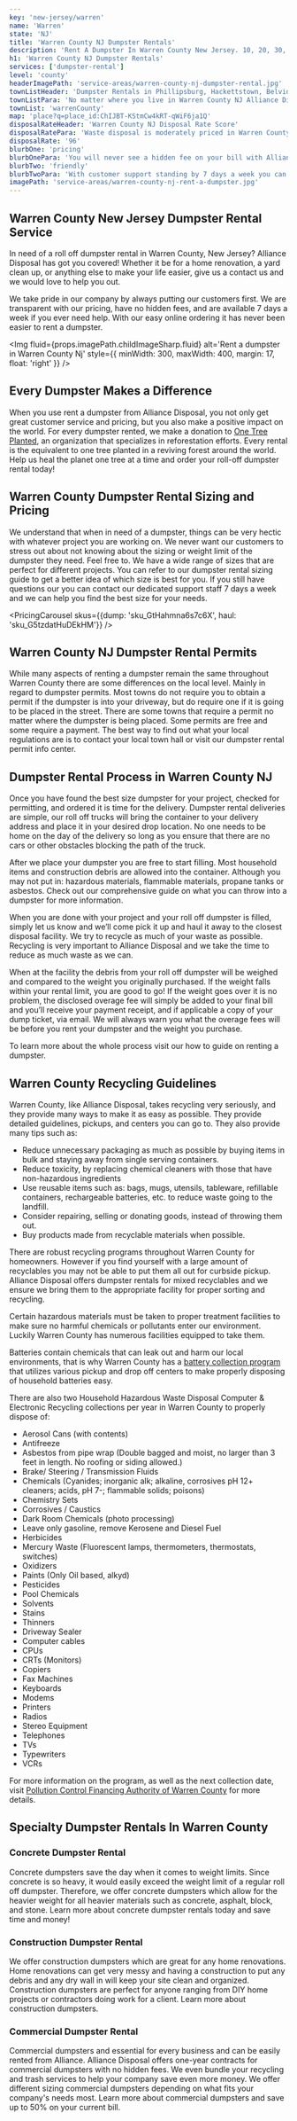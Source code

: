 ```yaml
---
key: 'new-jersey/warren'
name: 'Warren'
state: 'NJ'
title: 'Warren County NJ Dumpster Rentals'
description: 'Rent A Dumpster In Warren County New Jersey. 10, 20, 30, 40 Yard Dumpsters. No Hidden Fees. Flexible Rental Periods. Same And Next Day Deliveries.'
h1: 'Warren County NJ Dumpster Rentals'
services: ['dumpster-rental']
level: 'county'
headerImagePath: 'service-areas/warren-county-nj-dumpster-rental.jpg'
townListHeader: 'Dumpster Rentals in Phillipsburg, Hackettstown, Belvidere, Washington, and More!'
townListPara: 'No matter where you live in Warren County NJ Alliance Disposal can meet all of your dumpster rental and waste management needs.'
townList: 'warrenCounty'
map: 'place?q=place_id:ChIJBT-KStmCw4kRT-qWiF6ja1Q'
disposalRateHeader: 'Warren County NJ Disposal Rate Score'
disposalRatePara: 'Waste disposal is moderately priced in Warren County compared to the rest of New Jersey making a dumpster rental an affordable option.'
disposalRate: '96'
blurbOne: 'pricing'
blurbOnePara: 'You will never see a hidden fee on your bill with Alliance Disposal.'
blurbTwo: 'friendly'
blurbTwoPara: 'With customer support standing by 7 days a week you can alway count on us.'
imagePath: 'service-areas/warren-county-nj-rent-a-dumpster.jpg'
---
```





## Warren County New Jersey Dumpster Rental Service

In need of a roll off dumpster rental in Warren County, New Jersey? Alliance Disposal has got you covered! Whether it be for a home renovation, a yard clean up, or anything else to make your life easier, give us a <Link to={Paths.contact}>contact us</Link> and we would love to help you out.

We take pride in our company by always putting our customers first. We are transparent with our pricing, have no hidden fees, and are available 7 days a week if you ever need help. With our easy <Link to={Paths.orderRollOff}>online ordering</Link> it has never been easier to rent a dumpster.

<Img
    fluid={props.imagePath.childImageSharp.fluid}
    alt='Rent a dumpster in Warren County Nj'
    style={{
        minWidth: 300,
        maxWidth: 400,
        margin: 17,
        float: 'right'
    }}
/>

## Every Dumpster Makes a Difference

When you use rent a dumpster from Alliance Disposal, you not only get great customer service and pricing, but you also make a positive impact on the world. For every dumpster rented, we make a donation to <a href='https://onetreeplanted.org/' target="_blank" rel="noopener norefferer">One Tree Planted</a>, an organization that specializes in reforestation efforts. Every rental is the equivalent to one tree planted in a reviving forest around the world. Help us heal the planet one tree at a time and <Link to={Paths.orderRollOff}>order</Link> your roll-off dumpster rental today!

## Warren County Dumpster Rental Sizing and Pricing

We understand that when in need of a dumpster, things can be very hectic with whatever project you are working on. We never want our customers to stress out about not knowing about the sizing or weight limit of the dumpster they need. Feel free to. We have a wide range of sizes that are perfect for different projects. You can refer to our <Link to={Paths.rollOffSizingGuide}>dumpster rental sizing guide</Link> to get a better idea of which size is best for you. If you still have questions our you can <Link to={Paths.contact}>contact</Link> our dedicated support staff 7 days a week and we can help you find the best size for your needs.

<PricingCarousel
    skus={{dump: 'sku_GtHahmna6s7c6X', haul: 'sku_G5tzdatHuDEkHM'}}
/>

## Warren County NJ Dumpster Rental Permits

While many aspects of renting a dumpster remain the same throughout Warren County there are some differences on the local level. Mainly in regard to dumpster permits. Most towns do not require you to obtain a permit if the dumpster is into your driveway, but do require one if it is going to be placed in the street. There are some towns that require a permit no matter where the dumpster is being placed. Some permits are free and some require a payment. The best way to find out what your local regulations are is to contact your local town hall or visit our <Link to={Paths.dumpsterPermits}>dumpster rental permit info center</Link>.

## Dumpster Rental Process in Warren County NJ

Once you have found the best size dumpster for your project, checked for permitting, and ordered it is time for the delivery. Dumpster rental deliveries are simple, our roll off trucks will bring the container to your delivery address and place it in your desired drop location. No one needs to be home on the day of the delivery so long as you ensure that there are no cars or other obstacles blocking the path of the truck.

After we place your dumpster you are free to start filling. Most household items and construction debris are allowed into the container. Although you may not put in: hazardous materials, flammable materials, propane tanks or asbestos. Check out our comprehensive guide on <Link to={Paths.guideWhatCanGoIntoDumpster}>what you can throw into a dumpster</Link> for more information.

When you are done with your project and your roll off dumpster is filled, simply let us know and we’ll come pick it up and haul it away to the closest disposal facility. We try to recycle as much of your waste as possible. Recycling is very important to Alliance Disposal and we take the time to reduce as much waste as we can.

When at the facility the debris from your roll off dumpster will be weighed and compared to the weight you originally purchased. If the weight falls within your rental limit, you are good to go! If the weight goes over it is no problem, the disclosed overage fee will simply be added to your final bill and you’ll receive your payment receipt, and if applicable a copy of your dump ticket, via email. We will always warn you what the overage fees will be before you rent your dumpster and the weight you purchase.

To learn more about the whole process visit our <Link to={Paths.howToRentADumpster}>how to guide on renting a dumpster</Link>.

## Warren County Recycling Guidelines

Warren County, like Alliance Disposal, takes recycling very seriously, and they provide many ways to make it as easy as possible. They provide detailed guidelines, pickups, and centers you can go to. They also provide many tips such as:

- Reduce unnecessary packaging as much as possible by buying items in bulk and staying away from single serving containers.
- Reduce toxicity, by replacing chemical cleaners with those that have non-hazardous ingredients
- Use reusable items such as: bags, mugs, utensils, tableware, refillable containers, rechargeable batteries, etc. to reduce waste going to the landfill.
- Consider repairing, selling or donating goods, instead of throwing them out.
- Buy products made from recyclable materials when possible.

There are robust recycling programs throughout Warren County for homeowners. However if you find yourself with a large amount of recyclables you may not be able to put them all out for curbside pickup. Alliance Disposal offers dumpster rentals for mixed recyclables and we ensure we bring them to the appropriate facility for proper sorting and recycling.

Certain hazardous materials must be taken to proper treatment facilities to make sure no harmful chemicals or pollutants enter our environment. Luckily Warren County has numerous facilities equipped to take them.

Batteries contain chemicals that can leak out and harm our local environments, that is why Warren County has a <a href='http://www.co.warren.nj.us/Recycling/battery_collection_program.html' target="_blank" rel="noopener norefferer">battery collection program</a> that utilizes various pickup and drop off centers to make properly disposing of household batteries easy.

There are also two Household Hazardous Waste Disposal Computer & Electronic Recycling collections per year in Warren County to properly dispose of:

- Aerosol Cans (with contents)
- Antifreeze
- Asbestos from pipe wrap (Double bagged and moist, no larger than 3 feet in length. No roofing or siding allowed.)
- Brake/ Steering / Transmission Fluids
- Chemicals (Cyanides; inorganic alk; alkaline, corrosives pH 12+ cleaners; acids, pH 7-; flammable solids; poisons)
- Chemistry Sets
- Corrosives / Caustics
- Dark Room Chemicals (photo processing)
- Leave only gasoline, remove Kerosene and Diesel Fuel
- Herbicides
- Mercury Waste (Fluorescent lamps, thermometers, thermostats, switches)
- Oxidizers
- Paints (Only Oil based, alkyd)
- Pesticides
- Pool Chemicals
- Solvents
- Stains
- Thinners
- Driveway Sealer
- Computer cables
- CPUs
- CRTs (Monitors)
- Copiers
- Fax Machines
- Keyboards
- Modems
- Printers
- Radios
- Stereo Equipment
- Telephones
- TVs
- Typewriters
- VCRs

For more information on the program, as well as the next collection date, visit <a href='http://pcfawc.com/' target="_blank" rel="noopener norefferer">Pollution Control Financing Authority of Warren County</a> for more details.

## Specialty Dumpster Rentals In Warren County

### Concrete Dumpster Rental

Concrete dumpsters save the day when it comes to weight limits. Since concrete is so heavy, it would easily exceed the weight limit of a regular roll off dumpster. Therefore, we offer concrete dumpsters which allow for the heavier weight for all heavier materials such as concrete, asphalt, block, and stone. Learn more about <Link to={Paths.concreteDumpsters}>concrete dumpster rentals</Link> today and save time and money!

### Construction Dumpster Rental

We offer construction dumpsters which are great for any home renovations. Home renovations can get very messy and having a construction to put any debris and any dry wall in will keep your site clean and organized. Construction dumpsters are perfect for anyone ranging from DIY home projects or contractors doing work for a client. Learn more about <Link to={Paths.cAndDDumpsters}>construction dumpsters</Link>.

### Commercial Dumpster Rental

Commercial dumpsters and essential for every business and can be easily rented from Alliance. Alliance Disposal offers one-year contracts for commercial dumpsters with no hidden fees. We even bundle your recycling and trash services to help your company save even more money. We offer different sizing commercial dumpsters depending on what fits your company's needs most. Learn more about <Link to={Paths.commDumpsterDetails}>commercial dumpsters</Link> and save up to 50% on your current bill.

<DumpsterRentalCTA 
    imageAlt='Roll off dumpster rentals in Warren County New Jersey'
/>
